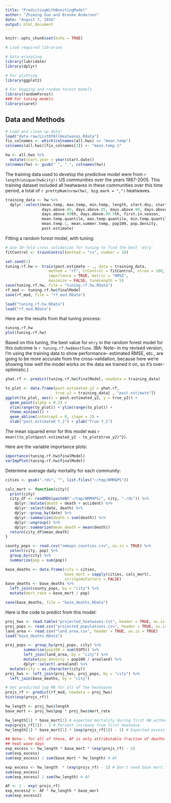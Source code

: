 ```yaml
---
title: "PredictingWithBoostingModel"
author: "Zhiming Guo and Brooke Anderson"
date: "August 7, 2016"
output: html_document
---
```


```r
knitr::opts_chunk$set(echo = TRUE)
```

```r
# Load required libraries

# Data wrangling
library(lubridate)
library(dplyr)

# For plotting
library(ggplot2)

# For bagging and random forest models
library(randomForest)
### For tuning models
library(caret)

```

## Data and Methods

```r
# Load and clean up data:
load("data-raw/ListOfAllHeatwaves.Rdata")
fix_colnames <- which(colnames(all.hws) == "mean.temp")
colnames(all.hws)[fix_colnames[2]] <- "mean.temp.1"

hw <- all.hws %>% 
  mutate(start.year = year(start.date))
colnames(hw) <- gsub(" ", ".", colnames(hw))
```

The training data used to develop the predictive model were from `r length(unique(hw$city))` US communities over the years 1987-2005. This training dataset included all heatwaves in these communities over this time period, a total of `r prettyNum(nrow(hw), big.mark = ",")` heatwaves.

```r
training_data <- hw %>%
  dplyr::select(mean.temp, max.temp, min.temp, length, start.doy, start.month,
                days.above.80, days.above.85, days.above.90, days.above.95,
                days.above.99th, days.above.99.5th, first.in.season, 
                mean.temp.quantile, max.temp.quantile, min.temp.quantile,
                mean.temp.1, mean.summer.temp, pop100, pop.density,
                post.estimate)
```


Fitting a random forest model, with tuning:

```r
# Use 10-fold cross validation for tuning to find the best `mtry`
fitControl <- trainControl(method = "cv", number = 10)

set.seed(1)
tuning.rf.hw <- train(post.estimate ~ ., data = training_data, 
                   method = "rf", trControl = fitControl, ntree = 100,
                   importance = TRUE, metric = "RMSE",
                   maximize = FALSE, tuneLength = 5)
save(tuning.rf.hw, file = "tuning.rf.hw.RData")
rf_mod <- tuning.rf.hw$finalModel
save(rf_mod, file = "rf_mod.RData")
```

```r
load("tuning.rf.hw.RData")
load("rf_mod.RData")
```

Here are the results from that tuning process:

```r
tuning.rf.hw
plot(tuning.rf.hw)
```

Based on this tuning, the best value for `mtry` in the random forest model for this outcome is `r tuning.rf.hw$bestTune`. (BA: Note-- in my revised version, I'm using the training data to show performance-- estimated RMSE, etc., are going to be more accurate from the cross-validation, because here we're showing how well the model works on the data we trained it on, so it's over-optimistic.)

```r
yhat.rf <- predict(tuning.rf.hw$finalModel, newdata = training_data)

to_plot <- data.frame(post.estimated_y2 = yhat.rf,
                      true_y2 = training_data[ , "post.estimate"])
ggplot(to_plot, aes(x = post.estimated_y2, y = true_y2)) + 
  geom_point(alpha = 0.2) + 
  xlim(range(to_plot)) + ylim(range(to_plot)) + 
  theme_minimal() + 
  geom_abline(intercept = 0, slope = 1) + 
  xlab("post.estimated Y_2") + ylab("True Y_2")
```

The mean squared error for this model was `r mean((to_plot$post.estimated_y2 - to_plot$true_y2)^2)`.

Here are the variable importance plots: 

```r
importance(tuning.rf.hw$finalModel)
varImpPlot(tuning.rf.hw$finalModel)
```

Determine average daily mortality for each community: 

```r
cities <- gsub(".rds", "", list.files("~/tmp/NMMAPS"))

calc_mort <- function(city){
  print(city)
  city_df <- readRDS(paste0("~/tmp/NMMAPS/", city, ".rds")) %>%
    dplyr::mutate(death = death + accident) %>%
    dplyr::select(date, death) %>% 
    dplyr::group_by(date) %>%
    dplyr::summarize(death = sum(death)) %>%
    dplyr::ungroup() %>%
    dplyr::summarize(mean_death = mean(death))
  return(city_df$mean_death)
}

county_pops <- read.csv("nmmaps_counties.csv", as.is = TRUE) %>%
  select(city, pop) %>%
  group_by(city) %>%
  summarize(pop = sum(pop))

base_deaths <- data.frame(city = cities,
                          base_mort = sapply(cities, calc_mort),
                          stringsAsFactors = FALSE)
base_deaths <- base_deaths %>%
  left_join(county_pops, by = "city") %>%
  mutate(mort_rate = base_mort / pop)

save(base_deaths, file = "base_deaths.RData")
```


Here is the code to predict from this model: 

```r
proj_hws <- read.table("projected_heatwaves.txt", header = TRUE, as.is = TRUE)
proj_pops <- read.csv("projected_populations.csv", header = TRUE, as.is = TRUE)
land_area <- read.csv("land_area.csv", header = TRUE, as.is = TRUE)
load("base_deaths.RData")

proj_pops <- group_by(proj_pops, city) %>%
        summarise(pop100 = sum(SSP5)) %>%
        left_join(land_area, by = "city") %>%
        mutate(pop.density = pop100 / arealand) %>%
        dplyr::select(-arealand) %>%
  mutate(city = as.character(city))
proj_hws <- left_join(proj_hws, proj_pops, by = "city") %>%
  left_join(base_deaths, by = "city")

# Get predicted log RR for all of the heatwaves
projs_rf <- predict(rf_mod, newdata = proj_hws)
hist(exp(projs_rf))

hw_length <- proj_hws$length
base_mort <- proj_hws$pop * proj_hws$mort_rate

hw_length[1] * base_mort[1] # expected mortality during first HW without HW
exp(projs_rf[1]) - 1 # Percent increase from first heatwave
hw_length[1] * base_mort[1] * (exp(projs_rf[1]) - 1) # Expected excess from HW1

## Note-- for all of these, AF is only attributable fraction of deaths on 
## heat wave days
exp_excess <- hw_length * base_mort * (exp(projs_rf) - 1)
sum(exp_excess)
sum(exp_excess) / sum(base_mort * hw_length) # AF

exp_excess <- hw_length  * (exp(projs_rf) - 1) # Don't need base mort for AF
sum(exp_excess)
sum(exp_excess) / sum(hw_length) # AF

AF <- 1 - exp(-projs_rf)
exp_excess2 <- AF * hw_length * base_mort
sum(exp_excess2)
```

